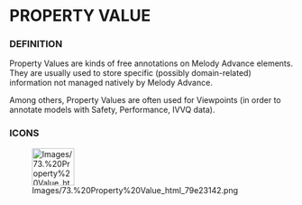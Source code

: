             
= PROPERTY VALUE =
 
=== DEFINITION ===
 
Property Values are kinds of free annotations on Melody Advance elements. They are usually used to store specific (possibly domain-related) information not managed natively by Melody Advance.

 
Among others, Property Values are often used for Viewpoints (in order to annotate models with Safety, Performance, IVVQ data).

 
=== ICONS ===
 
[[Image:Images/73.%20Property%20Value_html_79e23142.png|75x66px]]

 
<br>
<br>

 
<br>

   